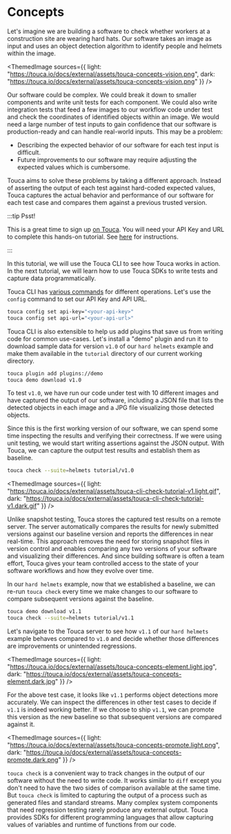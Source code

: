 
# Concepts

Let's imagine we are building a software to check whether workers at a
construction site are wearing hard hats. Our software takes an image as input
and uses an object detection algorithm to identify people and helmets within the
image.

<ThemedImage
  sources={{
    light: "https://touca.io/docs/external/assets/touca-concepts-vision.png",
    dark: "https://touca.io/docs/external/assets/touca-concepts-vision.png"
  }}
/>

Our software could be complex. We could break it down to smaller components and
write unit tests for each component. We could also write integration tests that
feed a few images to our workflow code under test and check the coordinates of
identified objects within an image. We would need a large number of test inputs
to gain confidence that our software is production-ready and can handle
real-world inputs. This may be a problem:

- Describing the expected behavior of our software for each test input is
  difficult.
- Future improvements to our software may require adjusting the expected values
  which is cumbersome.

Touca aims to solve these problems by taking a different approach. Instead of
asserting the output of each test against hard-coded expected values, Touca
captures the actual behavior and performance of our software for each test case
and compares them against a previous trusted version.

:::tip Psst!

This is a great time to sign up [on Touca](https://app.touca.io). You will need
your API Key and URL to complete this hands-on tutorial. See
[here](/server/account-setup) for instructions.

:::

In this tutorial, we will use the Touca CLI to see how Touca works in action. In
the next tutorial, we will learn how to use Touca SDKs to write tests and
capture data programmatically.

<InstallCommands />

Touca CLI has [various commands](/cli) for different operations. Let's use the
`config` command to set our API Key and API URL.

```bash
touca config set api-key="<your-api-key>"
touca config set api-url="<your-api-url>"
```

Touca CLI is also extensible to help us add plugins that save us from writing
code for common use-cases. Let's install a "demo" plugin and run it to download
sample data for version `v1.0` of our `hard helmets` example and make them
available in the `tutorial` directory of our current working directory.

```bash
touca plugin add plugins://demo
touca demo download v1.0
```

To test `v1.0`, we have run our code under test with 10 different images and
have captured the output of our software, including a JSON file that lists the
detected objects in each image and a JPG file visualizing those detected
objects.

Since this is the first working version of our software, we can spend some time
inspecting the results and verifying their correctness. If we were using unit
testing, we would start writing assertions against the JSON output. With Touca,
we can capture the output test results and establish them as baseline.

```bash
touca check --suite=helmets tutorial/v1.0
```

<ThemedImage
  sources={{
    light:
      "https://touca.io/docs/external/assets/touca-cli-check-tutorial-v1.light.gif",
    dark: "https://touca.io/docs/external/assets/touca-cli-check-tutorial-v1.dark.gif"
  }}
/>

Unlike snapshot testing, Touca stores the captured test results on a remote
server. The server automatically compares the results for newly submitted
versions against our baseline version and reports the differences in near
real-time. This approach removes the need for storing snapshot files in version
control and enables comparing any two versions of your software and visualizing
their differences. And since building software is often a team effort, Touca
gives your team controlled access to the state of your software workflows and
how they evolve over time.

In our `hard helmets` example, now that we established a baseline, we can re-run
`touca check` every time we make changes to our software to compare subsequent
versions against the baseline.

```bash
touca demo download v1.1
touca check --suite=helmets tutorial/v1.1
```

Let's navigate to the Touca server to see how `v1.1` of our `hard helmets`
example behaves compared to `v1.0` and decide whether those differences are
improvements or unintended regressions.

<ThemedImage
  sources={{
    light:
      "https://touca.io/docs/external/assets/touca-concepts-element.light.jpg",
    dark: "https://touca.io/docs/external/assets/touca-concepts-element.dark.jpg"
  }}
/>

For the above test case, it looks like `v1.1` performs object detections more
accurately. We can inspect the differences in other test cases to decide if
`v1.1` is indeed working better. If we choose to ship `v1.1`, we can promote
this version as the new baseline so that subsequent versions are compared
against it.

<ThemedImage
  sources={{
    light:
      "https://touca.io/docs/external/assets/touca-concepts-promote.light.png",
    dark: "https://touca.io/docs/external/assets/touca-concepts-promote.dark.png"
  }}
/>

`touca check` is a convenient way to track changes in the output of our software
without the need to write code. It works similar to `diff` except you don't need
to have the two sides of comparison available at the same time. But
`touca check` is limited to capturing the output of a process such as generated
files and standard streams. Many complex system components that need regression
testing rarely produce any external output. Touca provides SDKs for different
programming languages that allow capturing values of variables and runtime of
functions from our code.
